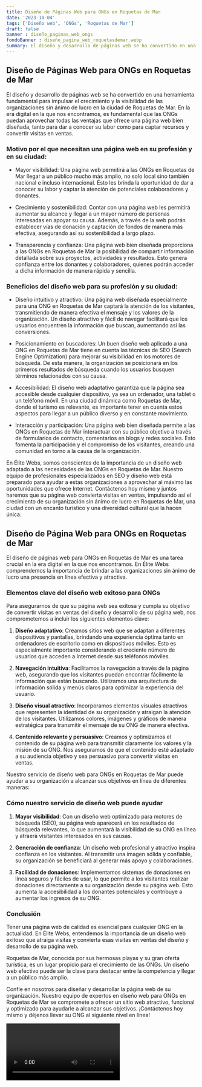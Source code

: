 ```yaml
---
title: Diseño de Páginas Web para ONGs en Roquetas de Mar
date: '2023-10-04'
tags: ['Diseño web', 'ONGs', 'Roquetas de Mar']
draft: false
banner : diseño_paginas_web_ongs
fondoBanner : diseño_pagina_web_roquetasdemar.webp
summary: El diseño y desarrollo de páginas web se ha convertido en una herramienta fundamental para impulsar el crecimiento y la visibilidad de las organizaciones sin ánimo de lucro en la ciudad de Roquetas de Mar. En la era digital en la que nos encontramos, es fundamental que las ONGs puedan aprovechar todas las ventajas que ofrece una página web bien diseñada, tanto para dar a conocer su labor como para captar recursos y convertir visitas en ventas.
---
```


## **Diseño de Páginas Web para ONGs en Roquetas de Mar**

El diseño y desarrollo de páginas web se ha convertido en una herramienta fundamental para impulsar el crecimiento y la visibilidad de las organizaciones sin ánimo de lucro en la ciudad de Roquetas de Mar. En la era digital en la que nos encontramos, es fundamental que las ONGs puedan aprovechar todas las ventajas que ofrece una página web bien diseñada, tanto para dar a conocer su labor como para captar recursos y convertir visitas en ventas.

### **Motivo por el que necesitan una página web en su profesión y en su ciudad:**

- Mayor visibilidad: Una página web permitirá a las ONGs en Roquetas de Mar llegar a un público mucho más amplio, no solo local sino también nacional e incluso internacional. Esto les brinda la oportunidad de dar a conocer su labor y captar la atención de potenciales colaboradores y donantes.

- Crecimiento y sostenibilidad: Contar con una página web les permitirá aumentar su alcance y llegar a un mayor número de personas interesadas en apoyar su causa. Además, a través de la web podrán establecer vías de donación y captación de fondos de manera más efectiva, asegurando así su sostenibilidad a largo plazo.

- Transparencia y confianza: Una página web bien diseñada proporciona a las ONGs en Roquetas de Mar la posibilidad de compartir información detallada sobre sus proyectos, actividades y resultados. Esto genera confianza entre los donantes y colaboradores, quienes podrán acceder a dicha información de manera rápida y sencilla.

### **Beneficios del diseño web para su profesión y su ciudad:**

- Diseño intuitivo y atractivo: Una página web diseñada especialmente para una ONG en Roquetas de Mar captará la atención de los visitantes, transmitiendo de manera efectiva el mensaje y los valores de la organización. Un diseño atractivo y fácil de navegar facilitará que los usuarios encuentren la información que buscan, aumentando así las conversiones.

- Posicionamiento en buscadores: Un buen diseño web aplicado a una ONG en Roquetas de Mar tiene en cuenta las técnicas de SEO (Search Engine Optimization) para mejorar su visibilidad en los motores de búsqueda. De esta manera, la organización se posicionará en los primeros resultados de búsqueda cuando los usuarios busquen términos relacionados con su causa.

- Accesibilidad: El diseño web adaptativo garantiza que la página sea accesible desde cualquier dispositivo, ya sea un ordenador, una tablet o un teléfono móvil. En una ciudad dinámica como Roquetas de Mar, donde el turismo es relevante, es importante tener en cuenta estos aspectos para llegar a un público diverso y en constante movimiento.

- Interacción y participación: Una página web bien diseñada permite a las ONGs en Roquetas de Mar interactuar con su público objetivo a través de formularios de contacto, comentarios en blogs y redes sociales. Esto fomenta la participación y el compromiso de los visitantes, creando una comunidad en torno a la causa de la organización.

En Élite Webs, somos conscientes de la importancia de un diseño web adaptado a las necesidades de las ONGs en Roquetas de Mar. Nuestro equipo de profesionales especializados en SEO y diseño web está preparado para ayudar a estas organizaciones a aprovechar al máximo las oportunidades que ofrece Internet. Contáctenos hoy mismo y juntos haremos que su página web convierta visitas en ventas, impulsando así el crecimiento de su organización sin ánimo de lucro en Roquetas de Mar, una ciudad con un encanto turístico y una diversidad cultural que la hacen única.

<GifSeo />

<Cta />

## Diseño de Página Web para ONGs en Roquetas de Mar

El diseño de páginas web para ONGs en Roquetas de Mar es una tarea crucial en la era digital en la que nos encontramos. En Élite Webs comprendemos la importancia de brindar a las organizaciones sin ánimo de lucro una presencia en línea efectiva y atractiva.

### Elementos clave del diseño web exitoso para ONGs

Para asegurarnos de que su página web sea exitosa y cumpla su objetivo de convertir visitas en ventas del diseño y desarrollo de su página web, nos comprometemos a incluir los siguientes elementos clave:

1. **Diseño adaptativo**: Creamos sitios web que se adaptan a diferentes dispositivos y pantallas, brindando una experiencia óptima tanto en ordenadores de escritorio como en dispositivos móviles. Esto es especialmente importante considerando el creciente número de usuarios que acceden a Internet desde sus teléfonos móviles.

2. **Navegación intuitiva**: Facilitamos la navegación a través de la página web, asegurando que los visitantes puedan encontrar fácilmente la información que están buscando. Utilizamos una arquitectura de información sólida y menús claros para optimizar la experiencia del usuario.

3. **Diseño visual atractivo**: Incorporamos elementos visuales atractivos que representen la identidad de su organización y atraigan la atención de los visitantes. Utilizamos colores, imágenes y gráficos de manera estratégica para transmitir el mensaje de su ONG de manera efectiva.

4. **Contenido relevante y persuasivo**: Creamos y optimizamos el contenido de su página web para transmitir claramente los valores y la misión de su ONG. Nos aseguramos de que el contenido esté adaptado a su audiencia objetivo y sea persuasivo para convertir visitas en ventas.

Nuestro servicio de diseño web para ONGs en Roquetas de Mar puede ayudar a su organización a alcanzar sus objetivos en línea de diferentes maneras:

### Cómo nuestro servicio de diseño web puede ayudar

1. **Mayor visibilidad**: Con un diseño web optimizado para motores de búsqueda (SEO), su página web aparecerá en los resultados de búsqueda relevantes, lo que aumentará la visibilidad de su ONG en línea y atraerá visitantes interesados en sus causas.

2. **Generación de confianza**: Un diseño web profesional y atractivo inspira confianza en los visitantes. Al transmitir una imagen sólida y confiable, su organización se beneficiará al generar más apoyo y colaboraciones.

3. **Facilidad de donaciones**: Implementamos sistemas de donaciones en línea seguros y fáciles de usar, lo que permite a los visitantes realizar donaciones directamente a su organización desde su página web. Esto aumenta la accesibilidad a los donantes potenciales y contribuye a aumentar los ingresos de su ONG.

### Conclusión

Tener una página web de calidad es esencial para cualquier ONG en la actualidad. En Élite Webs, entendemos la importancia de un diseño web exitoso que atraiga visitas y convierta esas visitas en ventas del diseño y desarrollo de su página web.

Roquetas de Mar, conocida por sus hermosas playas y su gran oferta turística, es un lugar propicio para el crecimiento de las ONGs. Un diseño web efectivo puede ser la clave para destacar entre la competencia y llegar a un público más amplio.

Confíe en nosotros para diseñar y desarrollar la página web de su organización. Nuestro equipo de expertos en diseño web para ONGs en Roquetas de Mar se compromete a ofrecer un sitio web atractivo, funcional y optimizado para ayudarle a alcanzar sus objetivos. ¡Contáctenos hoy mismo y déjenos llevar su ONG al siguiente nivel en línea!

<Video />

<CtaBot job='ONGs' city='Roquetas de Mar'/>

<Gmaps query='Roquetas de Mar+españa+maps' />